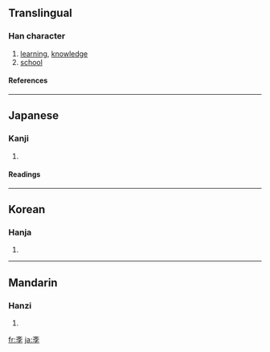 {{see|學}}

==Translingual==
===Han character===
{{Han char|rn=67|rad=文|as=03|sn=7|four=|canj=卜大弓木 (YKND)}}
# [[learning]], [[knowledge]]
# [[school]]
====References====
{{Han ref|kx=0477.011|dkj=13453|hdz=32170.020|uh=6588|ud=25992}}
----
==Japanese==
===Kanji===
{{ja-kanji|grade=|rs=文03}}
# {{defn|Japanese}} 
====Readings====
{{ja-readings|on=[[がく]] (gaku)|kun=[[まなぶ]] (manabu)}}
----
==Korean==
===Hanja===
{{ko-hanja|hangeul=학|eumhun=|rv=hak|mr=hak|y=hak}}
# {{defn|Korean}}
----
==Mandarin==
===Hanzi===
{{cmn-hanzi|pin=[[fēi]] ([[fei1]]), [[xué]] ([[xue2]])|wg=fei<sup>1</sup>, hsüeh<sup>2</sup>}}
# {{defn|Mandarin}}

[[fr:斈]]
[[ja:斈]]